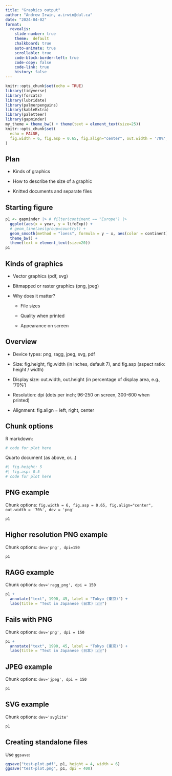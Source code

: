 ```yaml
---
title: "Graphics output"
author: "Andrew Irwin, a.irwin@dal.ca"
date: "2024-04-02"
format:
  revealjs:
    slide-number: true
    theme:  default
    chalkboard: true
    auto-animate: true
    scrollable: true
    code-block-border-left: true
    code-copy: false
    code-link: true
    history: false
---
```


```r
knitr::opts_chunk$set(echo = TRUE)
library(tidyverse)
library(forcats)
library(lubridate)
library(palmerpenguins)
library(kableExtra)
library(paletteer)
library(gapminder)
my_theme = theme_bw() + theme(text = element_text(size=25))
knitr::opts_chunk$set(
  echo = FALSE,
  fig.width = 6, fig.asp = 0.65, fig.align="center", out.width = '70%', dev='svglite'
)
```

## Plan

* Kinds of graphics 

* How to describe the size of a graphic

* Knitted documents and separate files


## Starting figure

```r
p1 <- gapminder |> # filter(continent == "Europe") |>
  ggplot(aes(x = year, y = lifeExp)) + 
  # geom_line(aes(group=country)) + 
  geom_smooth(method = "loess", formula = y ~ x, aes(color = continent)) +
  theme_bw() + 
  theme(text = element_text(size=20))
p1
```

## Kinds of graphics

* Vector graphics (pdf, svg)

* Bitmapped or raster graphics (png, jpeg)

* Why does it matter?
  
  * File sizes
  
  * Quality when printed
  
  * Appearance on screen
  
## Overview

* Device types: png, ragg, jpeg, svg, pdf

* Size: fig.height, fig.width (in inches, default 7), and fig.asp (aspect ratio: height / width)

* Display size: out.width, out.height (in percentage of display area, e.g., '70%')

* Resolution:  dpi (dots per inch; 96-250 on screen, 300-600 when printed)

* Alignment: fig.align = left, right, center

## Chunk options

R markdown:

   ```r
   # code for plot here
   ```

Quarto document (as above, or...)

   ```r
   #| fig.height: 5
   #| fig.asp: 0.5
   # code for plot here
   ```
   

## PNG example

Chunk options: `fig.width = 6, fig.asp = 0.65, fig.align="center", out.width = '70%', dev = 'png'`

```r
p1 
```

## Higher resolution PNG example

Chunk options: `dev='png', dpi=150`

```r
p1 
```

## RAGG example

Chunk options: `dev='ragg_png', dpi = 150`

```r
p1 +
  annotate("text", 1990, 45, label = "Tokyo (東京)") + 
  labs(title = "Text in Japanese (日本) 🇯🇵") 
```


## Fails with PNG

Chunk options: `dev='png', dpi = 150`

```r
p1 +
  annotate("text", 1990, 45, label = "Tokyo (東京)") + 
  labs(title = "Text in Japanese (日本) 🇯🇵") 
```

## JPEG example

Chunk options: `dev='jpeg', dpi = 150`

```r
p1 
```

## SVG example

Chunk options: `dev='svglite'`

```r
p1 
```

## Creating standalone files

Use `ggsave`:

```r
ggsave("test-plot.pdf", p1, height = 4, width = 6)
ggsave("test-plot.png", p1, dpi = 400)
```





